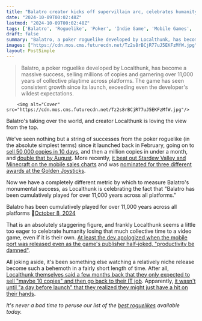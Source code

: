 ```yaml
---
title: "Balatro creator kicks off supervillain arc, celebrates humanity losing 11,000 years of time to the roguelike across all platforms"
date: "2024-10-09T00:02:48Z"
lastmod: "2024-10-09T00:02:48Z"
tags: ['Balatro', 'Roguelike', 'Poker', 'Indie Game', 'Mobile Games', 'PC Games', 'Game Sales', 'Golden Joysticks']
draft: false
summary: "Balatro, a poker roguelike developed by Localthunk, has become a massive success, selling millions of copies and garnering over 11,000 years of collective playtime across platforms.  The game has seen consistent growth since its launch, exceeding even the developer's wildest expectations."
images: ["https://cdn.mos.cms.futurecdn.net/Tz2s8rBCjR77uJ5EKFzMfW.jpg"]
layout: PostSimple
---
```

> Balatro, a poker roguelike developed by Localthunk, has become a massive success, selling millions of copies and garnering over 11,000 years of collective playtime across platforms.  The game has seen consistent growth since its launch, exceeding even the developer's wildest expectations.


        <img alt="Cover" src="https://cdn.mos.cms.futurecdn.net/Tz2s8rBCjR77uJ5EKFzMfW.jpg"/>
        
Balatro's taking over the world, and creator Localthunk is loving the view from the top.

We've seen nothing but a string of successes from the poker roguelike (in the absolute simplest terms) since it launched back in February, going on to [sell 50,000 copies in 10 days](https://www.gamesradar.com/balatro-the-surprise-smash-hit-success-of-2024-from-a-solo-developer-has-sold-over-500000-copies-in-just-10-days/), and then a million copies in under a month, and [double that by August](https://www.gamesradar.com/games/roguelike/balatro-is-getting-a-major-gameplay-update-this-year-with-new-ideas-and-strategies-as-the-roguelike-poker-sensation-sells-2-million-copies/). More recently, [it beat out Stardew Valley and Minecraft on the mobile sales charts](https://www.gamesradar.com/games/roguelike/balatro-creator-in-disbelief-as-the-roguelike-hit-tops-mobile-sales-charts-beating-minecraft-and-stardew-valley-despite-one-pesky-issue/) and was [nominated for three different awards at the Golden Joysticks](https://www.gamesradar.com/games/roguelike/balatro-creator-reacts-to-award-nomination-by-telling-you-to-vote-for-another-indie-a-truly-deserving-gem/).

Now we have a completely different metric by which to measure Balatro's monumental success, as Localthunk is celebrating the fact that "Balatro has been cumulatively played for over 11,000 years across all platforms." 

Balatro has been cumulatively played for over 11,000 years across all platforms 🍌[October 8, 2024](https://twitter.com/LocalThunk/status/1843660005565968890)

That is an absolutely staggering figure, and frankly Localthunk seems a little too eager to celebrate humanity losing that much collective time to a video game, even if it is their own. [At least the dev apologized when the mobile port was released even as the game's publisher half-joked, "productivity be damned"](https://www.gamesradar.com/games/roguelike/balatros-solo-dev-says-im-sorry-as-their-hit-indie-roguelike-prepares-to-launch-on-mobile-this-month-productivity-be-damned/).

All joking aside, it's been something else watching a relatively niche release become such a behemoth in a fairly short length of time. After all, [Localthunk themselves said a few months back that they only expected to sell "maybe 10 copies" and then go back to their IT job](https://www.gamesradar.com/games/roguelike/solo-dev-behind-roguelike-hit-balatro-expected-to-sell-maybe-10-copies-and-go-back-to-their-it-job-but-they-went-on-to-sell-one-million-copies-instead/). Apparently, [it wasn't until "a day before launch" that they realized they might just have a hit on their hands](https://www.gamesradar.com/despite-making-one-of-the-best-roguelike-card-games-ever-solo-balatro-dev-only-realized-the-day-before-launch-they-might-be-onto-a-hit/).

*It's never a bad time to peruse our list of the *[<em>best roguelikes</em>](https://www.gamesradar.com/best-roguelikes-roguelites/)* available today.*
        